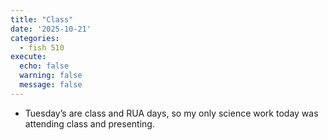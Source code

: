 ```yaml
---
title: "Class"
date: '2025-10-21'
categories:
  - fish 510 
execute:
  echo: false
  warning: false
  message: false
---
```


- Tuesday's are class and RUA days, so my only science work today was attending class and presenting.